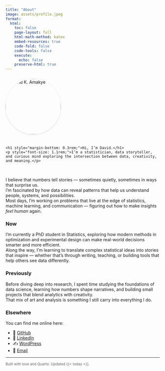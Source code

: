 ```yaml
---
title: "About"
image: assets/profile.jpeg
format:
  html:
    toc: false
    page-layout: full
    html-math-method: katex
    embed-resources: true
    code-fold: false
    code-tools: false
    execute:
      echo: false
    preserve-html: true
---
```


<div style="display: flex; align-items: center; gap: 1.5rem; flex-wrap: wrap; margin-top: 1.5rem; margin-bottom: 2rem;">
  <img src="assets/profile.jpeg" alt="David K. Amakye" style="width: 180px; border-radius: 50%; box-shadow: 0 2px 6px rgba(0,0,0,0.1);" />
  <div>
    <h1 style="margin-bottom: 0.3rem;">Hi, I’m David.</h1>
    <p style="font-size: 1.1rem;">I’m a statistician, data storyteller, and curious mind exploring the intersection between data, creativity, and meaning.</p>
  </div>
</div>

I believe that numbers tell stories — sometimes quietly, sometimes in ways that surprise us.  
I’m fascinated by how data can reveal patterns that help us understand people, systems, and possibilities.  
Most days, I’m working on problems that live at the edge of statistics, machine learning, and communication — figuring out how to make insights *feel human* again.

### Now

I’m currently a PhD student in Statistics, exploring how modern methods in optimization and experimental design can make real-world decisions smarter and more efficient.  
Along the way, I’m learning to translate complex statistical ideas into stories that inspire — whether that’s through writing, teaching, or building tools that help others see data differently.

### Previously

Before diving deep into research, I spent time studying the foundations of data science, learning how numbers shape narratives, and building small projects that blend analytics with creativity.  
That mix of art and analysis is something I still carry into everything I do.

### Elsewhere

You can find me online here:

- 🧠 [GitHub](https://github.com/realkingdavid)
- 💼 [LinkedIn](https://www.linkedin.com/in/david-amakye/)
- ✍️ [WordPress](https://amakye.wordpress.com)
- 📧 [Email](mailto:amakyekojodavid@gmail.com)

---

<small style="color: #666;">Built with love and Quarto. Updated {{< today >}}.</small>
